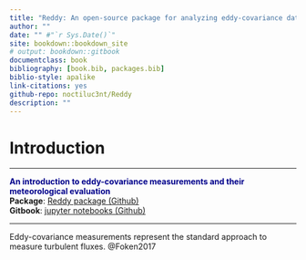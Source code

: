 ```yaml
--- 
title: "Reddy: An open-source package for analyzing eddy-covariance data"
author: ""
date: "" #"`r Sys.Date()`"
site: bookdown::bookdown_site
# output: bookdown::gitbook
documentclass: book
bibliography: [book.bib, packages.bib]
biblio-style: apalike
link-citations: yes
github-repo: noctiluc3nt/Reddy
description: ""
---
```



# Introduction

<hr>
<span style="color: darkblue;">**An introduction to eddy-covariance measurements and their meteorological evaluation**</span> <br>
**Package**: <a href="https://github.com/noctiluc3nt/Reddy">Reddy package (Github)</a> <br>
**Gitbook**: <a href="https://github.com/noctiluc3nt/ec_analyze/tree/main/notebooks">jupyter notebooks (Github)</a>
<hr>

Eddy-covariance measurements represent the standard approach to measure turbulent fluxes. @Foken2017